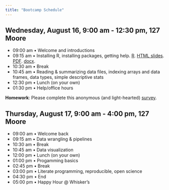 ```yaml
---
title: "Bootcamp Schedule"
---
```


## Wednesday, August 16, 9:00 am - 12:30 pm, 127 Moore

- 09:00 am • Welcome and introductions
- 09:15 am • Installing R, installing packages, getting help. [R](talks/R-Workshop-James.R). [HTML slides](talks/R-Workshop-James.html). [PDF](talks/R-Workshop-James.pdf). [docx](talks/R-Workshop-James.docx). 
- 10:30 am • Break
- 10:45 am • Reading & summarizing data files, indexing arrays and data frames, data types, simple descriptive stats
- 12:30 pm • Lunch (on your own)
- 01:30 pm • Help/office hours

**Homework**: Please complete this anonymous (and light-hearted) [survey](https://docs.google.com/forms/d/1l5OX8PcN_lfVn3ykr_PtHCzhRbWzMbxhqtgILD45zRg/edit).

## Thursday, August 17, 9:00 am - 4:00 pm, 127 Moore

- 09:00 am • Welcome back
- 09:15 am • Data wrangling & pipelines
- 10:30 am • Break
- 10:45 am • Data visualization
- 12:00 pm • Lunch (on your own)
- 01:00 pm • Progamming basics
- 02:45 pm • Break
- 03:00 pm • Literate programming, reproducible, open science
- 04:30 pm • End
- 05:00 pm • Happy Hour @ Whisker's